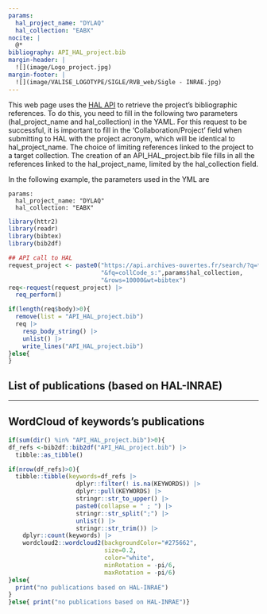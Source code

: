 ```yaml
---
params:
  hal_project_name: "DYLAQ"
  hal_collection: "EABX"
nocite: |
  @*
bibliography: API_HAL_project.bib
margin-header: |
  ![](image/Logo_project.jpg)
margin-footer: |
  ![](image/VALISE_LOGOTYPE/SIGLE/RVB_web/Sigle - INRAE.jpg)
---
```


This web page uses the [HAL API](https://api.archives-ouvertes.fr/docs) to retrieve the project's bibliographic references. To do this, you need to fill in the following two parameters (hal_project_name and hal_collection) in the YAML.
For this request to be successful, it is important to fill in the 'Collaboration/Project' field when submitting to HAL with the project acronym, which will be identical to hal_project_name. The choice of limiting references linked to the project to a target collection.
The creation of an API_HAL_project.bib file fills in all the references linked to the hal_project_name, limited by the hal_collection field.

In the following example, the parameters used in the YML are
```
params:
  hal_project_name: "DYLAQ"
  hal_collection: "EABX"
```


```r
library(httr2)
library(readr)
library(bibtex)
library(bib2df)

## API call to HAL
request_project <- paste0("https://api.archives-ouvertes.fr/search/?q=*","&fq=collaboration_s:",params$hal_project_name,
                          "&fq=collCode_s:",params$hal_collection,
                          "&rows=10000&wt=bibtex")
req<-request(request_project) |>
  req_perform() 

if(length(req$body)>0){
  remove(list = "API_HAL_project.bib")
  req |> 
    resp_body_string() |>
    unlist() |>
    write_lines("API_HAL_project.bib")
}else{
}
```



## List of publications (based on HAL-INRAE)

::: {#refs}
:::

---

## WordCloud of keywords's publications

```r
if(sum(dir() %in% "API_HAL_project.bib")>0){
df_refs <-bib2df::bib2df("API_HAL_project.bib") |> 
  tibble::as_tibble()

if(nrow(df_refs)>0){
  tibble::tibble(keywords=df_refs |> 
                   dplyr::filter(! is.na(KEYWORDS)) |> 
                   dplyr::pull(KEYWORDS) |> 
                   stringr::str_to_upper() |> 
                   paste0(collapse = " ; ") |> 
                   stringr::str_split(";") |> 
                   unlist() |> 
                   stringr::str_trim()) |> 
    dplyr::count(keywords) |> 
    wordcloud2::wordcloud2(backgroundColor="#275662",
                           size=0.2,
                           color="white",
                           minRotation = -pi/6,
                           maxRotation = -pi/6)
}else{
  print("no publications based on HAL-INRAE")
}
}else{ print("no publications based on HAL-INRAE")}
```



